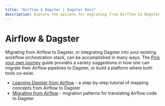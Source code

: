 ```yaml
---
title: "Airflow & Dagster | Dagster Docs"
description: Explore the options for migrating from Airflow to Dagster.
---
```


# Airflow & Dagster

Migrating from Airflow to Dagster, or integrating Dagster into your existing workflow orchestration stack, can be accomplished in many ways. The [Pick your own journey](/guides/migrations/migrating-airflow-to-dagster) guide provides a variety suggestions in how one can migrate their Airflow pipelines to Dagster, or build a platform where both tools co-exist.

- [Learning Dagster from Airflow](/integrations/airflow/from-airflow-to-dagster) - a step-by-step tutorial of mapping concepts from Airflow to Dagster
- [Migrating from Airflow](/guides/migrations/migrating-airflow-to-dagster) - migration patterns for translating Airflow code to Dagster

